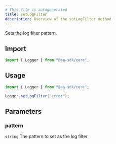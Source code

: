 ```yaml
---
# This file is autogenerated
title: setLogFilter
description: Overview of the setLogFilter method
---
```



Sets the log filter pattern.

## Import

```ts
import { Logger } from "@aa-sdk/core";
```

## Usage

```ts
import { Logger } from "@aa-sdk/core";

Logger.setLogFilter("error");
```

## Parameters

### pattern

`string`
The pattern to set as the log filter
